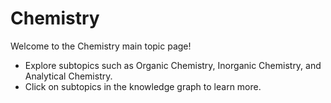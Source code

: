 # Chemistry

Welcome to the Chemistry main topic page!

- Explore subtopics such as Organic Chemistry, Inorganic Chemistry, and Analytical Chemistry.
- Click on subtopics in the knowledge graph to learn more.

